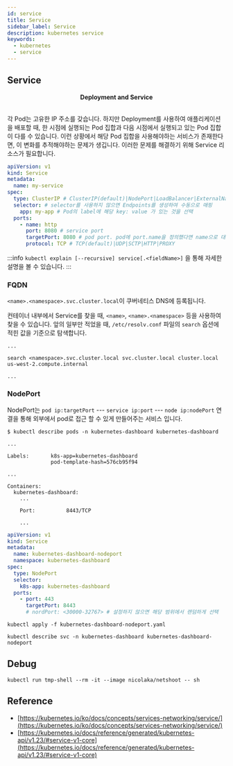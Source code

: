 ```yaml
---
id: service
title: Service
sidebar_label: Service
description: kubernetes service
keywords:
  - kubernetes
  - service
---
```



## Service

<center>
  <Image
    img={require("@site/static/img/mlops/mlops/kubernetes/service.jpg")}
    width={750}
  />
</center>
<center>
  <strong>Deployment and Service</strong>
</center>
<br />

각 Pod는 고유한 IP 주소를 갖습니다. 하지만 Deployment를 사용하여 애플리케이션을 배포할 때, 한 시점에 실행되는 Pod 집합과 다음 시점에서 실행되고 있는 Pod 집합이 다를 수 있습니다. 이런 상황에서 해당 Pod 집합을 사용해야하는 서비스가 존재한다면, 이 변화를 추적해야하는 문제가 생깁니다. 이러한 문제를 해결하기 위해 Service 리소스가 필요합니다.

```yaml
apiVersion: v1
kind: Service
metadata:
  name: my-service
spec:
  type: ClusterIP # ClusterIP(default)|NodePort|LoadBalancer|ExternalName
  selector: # selector를 사용하지 않으면 Endpoints를 생성하여 수동으로 매핑
    app: my-app # Pod의 label에 해당 key: value 가 있는 것을 선택
  ports:
    - name: http
      port: 8080 # service port
      targetPort: 8080 # pod port. pod에 port.name을 정의했다면 name으로 대체 가능
      protocol: TCP # TCP(default)|UDP|SCTP|HTTP|PROXY
```

:::info
`kubectl explain [--recursive] service[.<fieldName>]` 을 통해 자세한 설명을 볼 수 있습니다.
:::

### FQDN

`<name>.<namespace>.svc.cluster.local`이 쿠버네티스 DNS에 등록됩니다.

컨테이너 내부에서 Service를 찾을 때, `<name>`, `<name>.<namespace>` 등을 사용하여 찾을 수 있습니다. 앞의 일부만 적었을 때, `/etc/resolv.conf` 파일의 `search` 옵션에 적힌 값을 기준으로 탐색합니다.

```shell title="/etc/resolv.conf"
...

search <namespace>.svc.cluster.local svc.cluster.local cluster.local us-west-2.compute.internal

...
```

### NodePort

NodePort는 `pod ip:targetPort` --- `service ip:port` --- `node ip:nodePort` 연결을 통해 외부에서 pod로 접근 할 수 있게 만들어주는 서비스 입니다.

```shell {1}
$ kubectl describe pods -n kubernetes-dashboard kubernetes-dashboard

...

Labels:       k8s-app=kubernetes-dashboard
              pod-template-hash=576cb95f94

...

Containers:
  kubernetes-dashboard:
    ...

    Port:          8443/TCP

    ...

```

```yaml title="kubernetes-dashboard-nodeport.yaml" {5,10,13}
apiVersion: v1
kind: Service
metadata:
  name: kubernetes-dashboard-nodeport
  namespace: kubernetes-dashboard
spec:
  type: NodePort
  selector:
    k8s-app: kubernetes-dashboard
  ports:
    - port: 443
      targetPort: 8443
      # nordPort: <30000-32767> # 설정하지 않으면 해당 범위에서 랜덤하게 선택
```

```shell
kubectl apply -f kubernetes-dashboard-nodeport.yaml
```

```shell
kubectl describe svc -n kubernetes-dashboard kubernetes-dashboard-nodeport
```

## Debug

```shell
kubectl run tmp-shell --rm -it --image nicolaka/netshoot -- sh
```

## Reference

- [https://kubernetes.io/ko/docs/concepts/services-networking/service/](https://kubernetes.io/ko/docs/concepts/services-networking/service/)
- [https://kubernetes.io/docs/reference/generated/kubernetes-api/v1.23/#service-v1-core](https://kubernetes.io/docs/reference/generated/kubernetes-api/v1.23/#service-v1-core)
